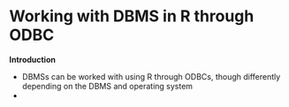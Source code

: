 # Working with DBMS in R through ODBC



**Introduction**

- DBMSs can be worked with using R through ODBCs, though differently depending on the DBMS and operating system
- 

```r

```

